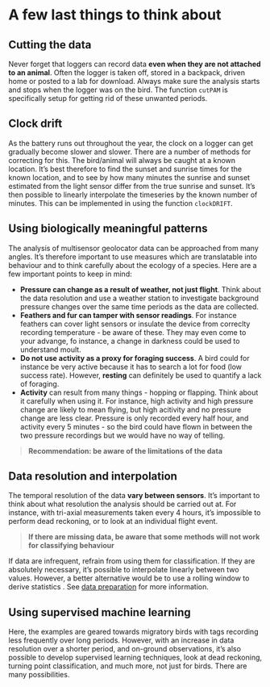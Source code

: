 # A few last things to think about {#outook}

## Cutting the data

Never forget that loggers can record data **even when they are not attached to an animal**. Often the logger is taken off, stored in a backpack, driven home or posted to a lab for download. Always make sure the analysis starts and stops when the logger was on the bird. The function `cutPAM` is specifically setup for getting rid of these unwanted periods.

## Clock drift

As the battery runs out throughout the year, the clock on a logger can get gradually become slower and slower. There are a number of methods for correcting for this. The bird/animal will always be caught at a known location. It's best therefore to find the sunset and sunrise times for the known location, and to see by how many minutes the sunrise and sunset estimated from the light sensor differ from the true sunrise and sunset. It's then possible to linearly interpolate the timeseries by the known number of minutes. This can be implemented in using the function `clockDRIFT`.

## Using biologically meaningful patterns

The analysis of multisensor geolocator data can be approached from many angles. It's therefore important to use measures which are translatable into behaviour and to think carefully about the ecology of a species. Here are a few important points to keep in mind:


   * **Pressure can change as a result of weather, not just flight**. Think about the data resolution and use a weather station to investigate background pressure changes over the same time periods as the data are collected.
   * **Feathers and fur can tamper with sensor readings**. For instance feathers can cover light sensors or insulate the device from correclty recording temperature - be aware of these. They may even come to your advange, fo instance, a change in darkness could be used to understand moult.
   * **Do not use activity as a proxy for foraging success**. A bird could for instance be very active because it has to search a lot for food (low success rate). However, **resting** can definitely be used to quantify a lack of foraging.
   * **Activity** can result from many things - hopping or flapping. Think about it carefully when using it. For instance, high activity and high pressure change are likely to mean flying, but high acitivity and no pressure change are less clear. Pressure is only recorded every half hour, and activity every 5 minutes - so the bird could have flown in between the two pressure recordings but we would have no way of telling.
   
>**Recommendation: be aware of the limitations of the data**

## Data resolution and interpolation

The temporal resolution of the data **vary between sensors**. It's important to think about what resolution the analysis should be carried out at. For instance, with tri-axial measurements taken every 4 hours, it's impossible to perform dead reckoning, or to look at an individual flight event.

>**If there are missing data, be aware that some methods will not work for classifying behaviour**

If data are infrequent, refrain from using them for classification. If they are absolutely necessary, it's possible to interpolate linearly between two values. However, a better alternative would be to use a rolling window to derive statistics . See [data preparation](#dataprep) for more information.

## Using supervised machine learning

Here, the examples are geared towards migratory birds with tags recording less frequently over long periods. However, with an increase in data resolution over a shorter period, and on-ground observations, it's also possible to develop supervised learning techniques, look at dead reckoning, turning point classification, and much more, not just for birds. There are many possibilities.